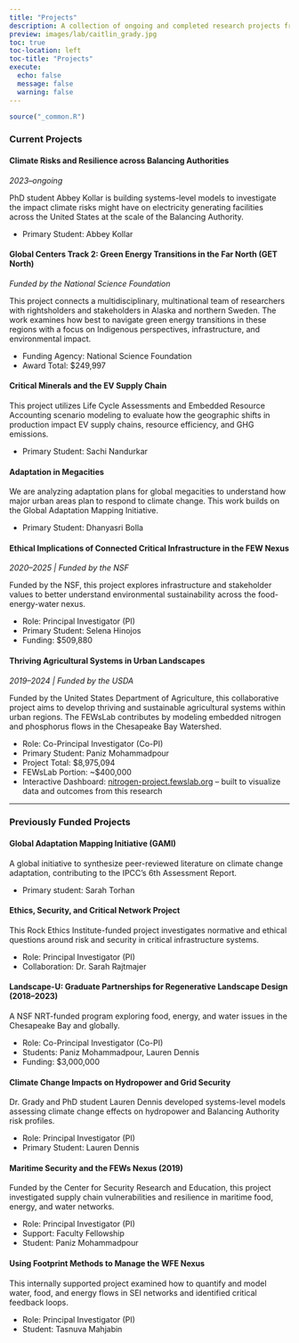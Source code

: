 ```yaml
---
title: "Projects"
description: A collection of ongoing and completed research projects from the FEWsLab.
preview: images/lab/caitlin_grady.jpg
toc: true
toc-location: left
toc-title: "Projects"
execute: 
  echo: false
  message: false
  warning: false
---
```


```r
source("_common.R")
```

### Current Projects

#### Climate Risks and Resilience across Balancing Authorities  
*2023–ongoing*

PhD student Abbey Kollar is building systems-level models to investigate the impact climate risks might have on electricity generating facilities across the United States at the scale of the Balancing Authority.

- Primary Student: Abbey Kollar  

#### Global Centers Track 2: Green Energy Transitions in the Far North (GET North)  
*Funded by the National Science Foundation*

This project connects a multidisciplinary, multinational team of researchers with rightsholders and stakeholders in Alaska and northern Sweden. The work examines how best to navigate green energy transitions in these regions with a focus on Indigenous perspectives, infrastructure, and environmental impact.

- Funding Agency: National Science Foundation  
- Award Total: $249,997  

#### Critical Minerals and the EV Supply Chain  

This project utilizes Life Cycle Assessments and Embedded Resource Accounting scenario modeling to evaluate how the geographic shifts in production impact EV supply chains, resource efficiency, and GHG emissions.

- Primary Student: Sachi Nandurkar  

#### Adaptation in Megacities  

We are analyzing adaptation plans for global megacities to understand how major urban areas plan to respond to climate change. This work builds on the Global Adaptation Mapping Initiative.

- Primary Student: Dhanyasri Bolla  


#### Ethical Implications of Connected Critical Infrastructure in the FEW Nexus  
*2020–2025 | Funded by the NSF*

Funded by the NSF, this project explores infrastructure and stakeholder values to better understand environmental sustainability across the food-energy-water nexus.

- Role: Principal Investigator (PI)  
- Primary Student: Selena Hinojos  
- Funding: $509,880  

#### Thriving Agricultural Systems in Urban Landscapes  
*2019–2024 | Funded by the USDA*

Funded by the United States Department of Agriculture, this collaborative project aims to develop thriving and sustainable agricultural systems within urban regions. The FEWsLab contributes by modeling embedded nitrogen and phosphorus flows in the Chesapeake Bay Watershed.

- Role: Co-Principal Investigator (Co-PI)  
- Primary Student: Paniz Mohammadpour  
- Project Total: $8,975,094  
- FEWsLab Portion: ~$400,000  
- Interactive Dashboard: [nitrogen-project.fewslab.org](https://n-project.fewslab.org) – built to visualize data and outcomes from this research

---

### Previously Funded Projects

#### Global Adaptation Mapping Initiative (GAMI)
A global initiative to synthesize peer-reviewed literature on climate change adaptation, contributing to the IPCC’s 6th Assessment Report.

- Primary student: Sarah Torhan

#### Ethics, Security, and Critical Network Project
This Rock Ethics Institute-funded project investigates normative and ethical questions around risk and security in critical infrastructure systems.

- Role: Principal Investigator (PI)
- Collaboration: Dr. Sarah Rajtmajer

#### Landscape-U: Graduate Partnerships for Regenerative Landscape Design (2018–2023)
A NSF NRT-funded program exploring food, energy, and water issues in the Chesapeake Bay and globally.

- Role: Co-Principal Investigator (Co-PI)
- Students: Paniz Mohammadpour, Lauren Dennis
- Funding: $3,000,000

#### Climate Change Impacts on Hydropower and Grid Security
Dr. Grady and PhD student Lauren Dennis developed systems-level models assessing climate change effects on hydropower and Balancing Authority risk profiles.

- Role: Principal Investigator (PI)
- Primary Student: Lauren Dennis

#### Maritime Security and the FEWs Nexus (2019)
Funded by the Center for Security Research and Education, this project investigated supply chain vulnerabilities and resilience in maritime food, energy, and water networks.

- Role: Principal Investigator (PI)
- Support: Faculty Fellowship
- Student: Paniz Mohammadpour

#### Using Footprint Methods to Manage the WFE Nexus
This internally supported project examined how to quantify and model water, food, and energy flows in SEI networks and identified critical feedback loops.

- Role: Principal Investigator (PI)
- Student: Tasnuva Mahjabin

